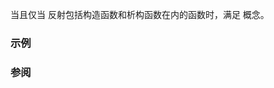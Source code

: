 {{cpp/experimental/reflect/title|Callable}}
{{cpp/experimental/reflect/navbar}}
{{ddcl | since=reflection_ts | header=experimental/reflect | 1=
template&lt; class T &gt;
concept Callable = ScopeMember&lt;T&gt; &amp;&amp; Scope&lt;T&gt; &amp;&amp; /* 见下文 */;
}}

当且仅当 {{tt|T}} 反射包括构造函数和析构函数在内的函数时，满足 {{tt|Callable}} 概念。

===示例===
{{todo|examples}}

===参阅===
{{todo|templatization}}